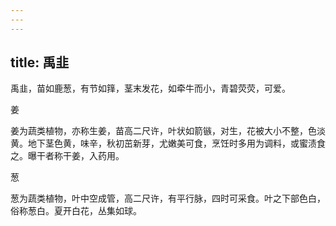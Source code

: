 ```yaml
---
---
---
```

title: 禹韭
---



禹韭，苗如鹿葱，有节如箨，茎末发花，如牵牛而小，青碧荧荧，可爱。

姜

姜为蔬类植物，亦称生姜，苗高二尺许，叶状如箭镞，对生，花被大小不整，色淡黄。地下茎色黄，味辛，秋初茁新芽，尤嫩美可食，烹饪时多用为调料，或蜜渍食之。曝干者称干姜，入药用。

葱

葱为蔬类植物，叶中空成管，高二尺许，有平行脉，四时可采食。叶之下部色白，俗称葱白。夏开白花，丛集如球。